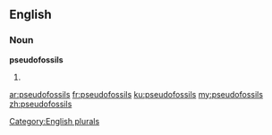 ==English==

===Noun===
'''pseudofossils'''

# {{plural of|pseudofossil}}

[[Category:English plurals]]

[[ar:pseudofossils]]
[[fr:pseudofossils]]
[[ku:pseudofossils]]
[[my:pseudofossils]]
[[zh:pseudofossils]]